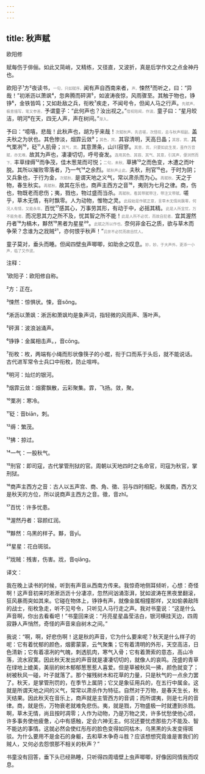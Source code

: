 ```yaml
---
---
---
```

title: 秋声赋
---




欧阳修





赋每伤于俳俪。如此又简峭，又精练，又径直，又波折，真是后学作文之点金神丹也。





欧阳子¹方²夜读书，<font color=gray size=0.8rem>一句，只如赋序。</font>闻有声自西南来者，<font color=gray size=0.8rem>声。</font>悚然³而听之，曰：“异哉！”初淅沥以萧飒⁴，忽奔腾而砰湃⁵，如波涛夜惊，风雨骤至。其触于物也，铮铮⁶，金铁皆鸣；又如赴敌之兵，衔枚⁷疾走，不闻号令，但闻人马之行声。<font color=gray size=0.8rem>先赋声。极意描写，笔又参差。</font>予谓童子：“此何声也？汝出视之。”<font color=gray size=0.8rem>借视陪闻，作波。</font>童子曰：“星月皎洁，明河⁸在天，四无人声，声在树间。”<font color=gray size=0.8rem>渐入。</font>

予曰：“噫嘻，悲哉！此秋声也，胡为乎来哉！<font color=gray size=0.8rem>次赋秋声。先咨嗟，次怪叹，总与秋声相副。</font>盖夫秋之为状也。其色惨淡，烟霏云敛⁹；<font color=gray size=0.8rem>其色，宾。</font>其容清明，天高日晶；<font color=gray size=0.8rem>其容，宾。</font>其气栗冽¹⁰，砭¹¹人肌骨；<font color=gray size=0.8rem>其气，宾。</font>其意萧条，山川寂寥。<font color=gray size=0.8rem>其意，宾。只要如此生发，虽作万音赋，亦无难。</font>故其为声也，凄凄切切，呼号奋发。<font color=gray size=0.8rem>连用其色、其容、其气、其意，引其声，便浏然而下。</font>丰草绿缛¹²而争茂，佳木葱茏而可悦；<font color=gray size=0.8rem>二句，未秋。</font>草拂¹³之而色变，木遭之而叶脱。其所以摧败零落者，乃一气¹⁴之余烈。<font color=gray size=0.8rem>赋秋声止此。</font>夫秋，刑官¹⁵也，于时为阴；又兵象也，于行为金，<font color=gray size=0.8rem>次赋秋。</font>是谓天地之义气，常以肃杀而为心。<font color=gray size=0.8rem>再赋秋。</font>天之于物，春生秋实。<font color=gray size=0.8rem>再赋秋。</font>故其在乐也，商声主西方之音¹⁶，夷则为七月之律。商，伤也，物既老而悲伤；夷，戮也，物过盛而当杀。<font color=gray size=0.8rem>再赋秋。看其带赋带注，带注又带赋。</font>嗟乎，草木无情，有时飘零。人为动物，惟物之灵。<font color=gray size=0.8rem>此段始是作赋正意，言草木无情尚飘零，何况人有情，又能永年。</font>百忧¹⁷感其心，万事劳其形，有动于中，必摇其精。<font color=gray size=0.8rem>此是人所宜忧，万不能免者。</font>而况思其力之所不及，忧其智之所不能！<font color=gray size=0.8rem>此是人所不必忧，而故自犯者。</font>宜其渥然丹者¹⁸为槁木，黟然¹⁹黑者为星星²⁰。<font color=gray size=0.8rem>此赋之所以作也。</font>奈何非金石之质，欲与草木而争荣？念谁为之戕贼²¹，亦何恨乎秋声！”<font color=gray size=0.8rem>讥世不必忧而故自忧人。</font>

童子莫对，垂头而睡。但闻四壁虫声唧唧，如助余之叹息。<font color=gray size=0.8rem>妙，妙。于大声外，更添一小声，临了又作波。</font>

注释：

¹欧阳子：欧阳修自称。

²方：正在。

³悚然：惊惧状。悚，音sǒng。

⁴淅沥以萧飒：淅沥和萧飒均是象声词，指轻微的风雨声、落叶声。

⁵砰湃：波浪汹涌声。

⁶铮铮：金属相击声。，音cōng。

⁷衔枚：枚，两端有小绳而形状像筷子的小棍，衔于口而系于头后，就不能说话。古代进军常令士兵口中衔枚，防止喧哗。

⁸明河：灿烂的银河。

⁹烟霏云敛：烟雾飘散，云彩聚集。霏，飞扬。敛，聚。

¹⁰栗冽：寒冷。

¹¹砭：音biān，刺。

¹²缛：繁茂。

¹³拂：掠过。

¹⁴一气：一股秋气。

¹⁵刑官：即司寇，古代掌管刑狱的官。周朝以天地四时之名命官，司寇为秋官，掌刑狱。

¹⁶商声主西方之音：古人以五声宫、商、角、徵、羽与四时相配，秋属商，西方又是秋天的方位，所以说商声主西方之音。徵，音zhǐ。

¹⁷百忧：许多忧患。

¹⁸渥然丹者：容颜红润。

¹⁹黟然：乌黑的样子。黟，音yī。

²⁰星星：花白斑驳。

²¹戕贼：残害，伤害。戕，音qiāng。

译文：

我在晚上读书的时候，听到有声音从西南方传来。我惊奇地侧耳倾听，心想：奇怪啊！这声音初来时淅淅沥沥十分凄凉，忽然间汹涌澎湃，犹如波涛在黑夜里翻滚，狂风暴雨突如其来。它碰在物体上，铮铮有声，就像金属相撞那样，又如偷袭敌阵的战士，衔枚急走，听不见号令，只听见人马行走之声。我对书童说：“这是什么声音啊，你出去看看吧！”书童回来说：“月亮星星晶莹洁白，银河横挂天边，四周寂静人声悄然，奇怪的声音来自树木之间。”

我说：“啊，啊，好悲伤啊！这是秋的声音，它为什么要来呢？秋天是什么样子的呢：它有着忧郁的颜色，烟雾蒙蒙，云气聚集；它有着清明的外形，天空高洁，日色清新；它有着凛冽的气魄，刺透肌肉，寒气入骨；它有着萧索的意态，高山冷落，流水寂寞。因此秋天发出的声音就是凄凄切切的，就像人的哀鸣。茂盛的青草在绿地上媲美，美丽的树木郁郁葱葱惹人喜爱。但是草被秋风一拂，颜色就变了；树被秋风一碰，叶子就落了。那个摧残树木和花草的力量，只是秋气的一点余力罢了。秋天，是掌管刑罚的，在季节上属阴；它又是象征用兵的，在五行中属金。这就是所谓天地之间的义气，常常以肃杀作为特征。自然对于万物，是春天生长，秋天结果。因此秋天在音乐上，商声就是主管西方的音调；而所谓夷，则是七月的音律。商，就是伤，万物衰老就难免悲伤。夷，就是戮，万物盛极一时就遭到杀戮。啊，草木无情，尚且按时凋零；人作为动物，乃是万物之灵，许多忧愁使他心烦，许多事务使他疲惫，心中有感触，定会六神无主。何况还要忧虑那些力不能及、智不能达的事情。这就必然会使红彤彤的脸色变得如同枯木，乌黑黑的头发变得斑驳。为什么要用不是金石的身躯，去和草木争奇斗胜？应该想想究竟谁是害我们的贼人，又何必去怨恨那不相关的秋声？”

书童没有回答，垂下头已经熟睡，只听得四周墙壁上虫声唧唧，好像因同情我而叹息。